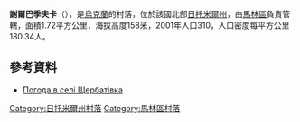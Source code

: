 {{coord|50|47|4|N|29|8|20|E|scale:30000|display=title}}

'''謝爾巴季夫卡'''（{{lang-uk|Щербатівка}}），是[[烏克蘭|烏克蘭]]的村落，位於該國北部[[日托米爾州|日托米爾州]]，由[[馬林區|馬林區]]負責管轄，面積1.72平方公里，海拔高度158米，2001年人口310，人口密度每平方公里180.34人。

==參考資料==
* [http://weather.in.ua/ua/zhitomirskaja/29254 Погода в селі Щербатівка]{{Wayback|url=http://weather.in.ua/ua/zhitomirskaja/29254 |date=20111219132507 }}

{{DEFAULTSORT:Щербатівка}}
[[Category:日托米爾州村落|Category:日托米爾州村落]]
[[Category:馬林區村落|Category:馬林區村落]]


{{Zhytomyr-geo-stub}}